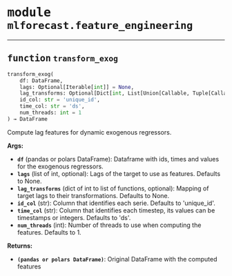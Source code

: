 



# <kbd>module</kbd> `mlforecast.feature_engineering`





---



## <kbd>function</kbd> `transform_exog`

```python
transform_exog(
    df: DataFrame,
    lags: Optional[Iterable[int]] = None,
    lag_transforms: Optional[Dict[int, List[Union[Callable, Tuple[Callable, Any]]]]] = None,
    id_col: str = 'unique_id',
    time_col: str = 'ds',
    num_threads: int = 1
) → DataFrame
```

Compute lag features for dynamic exogenous regressors. 



**Args:**
 
 - <b>`df`</b> (pandas or polars DataFrame):  Dataframe with ids, times and values for the exogenous regressors. 
 - <b>`lags`</b> (list of int, optional):  Lags of the target to use as features. Defaults to None. 
 - <b>`lag_transforms`</b> (dict of int to list of functions, optional):  Mapping of target lags to their transformations. Defaults to None. 
 - <b>`id_col`</b> (str):  Column that identifies each serie. Defaults to 'unique_id'. 
 - <b>`time_col`</b> (str):  Column that identifies each timestep, its values can be timestamps or integers. Defaults to 'ds'. 
 - <b>`num_threads`</b> (int):  Number of threads to use when computing the features. Defaults to 1. 



**Returns:**
 
 - <b>`(pandas or polars DataFrame)`</b>:  Original DataFrame with the computed features 


